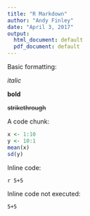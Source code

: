 ```yaml
---
title: "R Markdown"
author: "Andy Finley"
date: "April 3, 2017"
output:
  html_document: default
  pdf_document: default
---
```


Basic formatting: 

*italic* 

**bold**

~~strikethrough~~ 

A code chunk:

```r
x <- 1:10
y <- 10:1
mean(x)
sd(y)
```

Inline code:

`r 5+5`

Inline code not executed:

`5+5`
